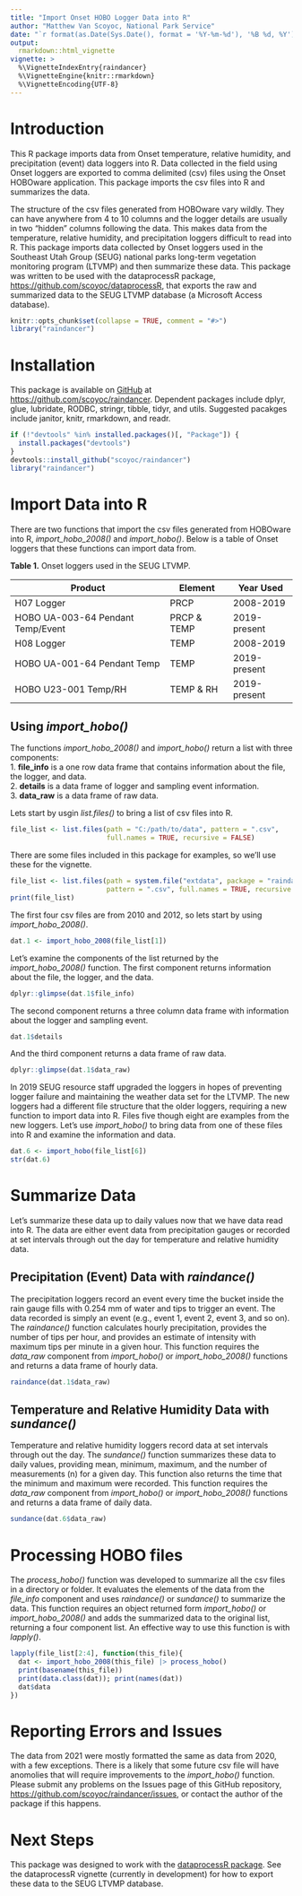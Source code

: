 ```yaml
---
title: "Import Onset HOBO Logger Data into R"
author: "Matthew Van Scoyoc, National Park Service"
date: "`r format(as.Date(Sys.Date(), format = '%Y-%m-%d'), '%B %d, %Y')`"
output: 
  rmarkdown::html_vignette
vignette: >
  %\VignetteIndexEntry{raindancer}
  %\VignetteEngine{knitr::rmarkdown}
  %\VignetteEncoding{UTF-8}
---
```

# Introduction
This R package imports data from Onset temperature, relative humidity, and precipitation (event) data loggers into R. 
Data collected in the field using Onset loggers are exported to comma delimited (csv) files using the Onset HOBOware application.
This package imports the csv files into R and summarizes the data.

The structure of the csv files generated from HOBOware vary wildly. 
They can have anywhere from 4 to 10 columns and the logger details are usually in two "hidden" columns following the data. 
This makes data from the temperature, relative humidity, and precipitation loggers difficult to read into R. 
This package imports data collected by Onset loggers used in the Southeast Utah Group (SEUG) national parks long-term vegetation monitoring program (LTVMP) and then summarize these data.
This package was written to be used with the dataprocessR package, [https://github.com/scoyoc/dataprocessR](https://github.com/scoyoc/dataprocessR), that exports the raw and summarized data to the SEUG LTVMP database (a Microsoft Access database).

```r
knitr::opts_chunk$set(collapse = TRUE, comment = "#>")
library("raindancer")
```

# Installation
This package is available on [GitHub](https://github.com/) at [https://github.com/scoyoc/raindancer](https://github.com/scoyoc/raindancer). 
Dependent packages include dplyr, glue, lubridate, RODBC, stringr, tibble, tidyr, and utils. 
Suggested pacakges include janitor, knitr, rmarkdown, and readr. 
```r
if (!"devtools" %in% installed.packages()[, "Package"]) {
  install.packages("devtools")
}
devtools::install_github("scoyoc/raindancer")
library("raindancer")
```

# Import Data into R
There are two functions that import the csv files generated from HOBOware into R, *import_hobo_2008()* and *import_hobo()*. Below is a table of Onset loggers that these functions can import data from.

**Table 1.** Onset loggers used in the SEUG LTVMP.  

|Product                          |Element    |Year Used   |
|---------------------------------|-----------|------------|
|H07 Logger                       |PRCP       |2008-2019   |
|HOBO UA-003-64 Pendant Temp/Event|PRCP & TEMP|2019-present|
|H08 Logger                       |TEMP       |2008-2019   |
|HOBO UA-001-64 Pendant Temp      |TEMP       |2019-present|
|HOBO U23-001 Temp/RH             |TEMP & RH  |2019-present|

## Using *import_hobo()*
The functions *import_hobo_2008()* and *import_hobo()* return a list with three components:  
1. **file_info** is a one row data frame that contains information about the file, the logger, and data.  
2. **details** is a data frame of logger and sampling event information.  
3. **data_raw** is a data frame of raw data.

Lets start by usgin *list.files()* to bring a list of csv files into R. 
```r
file_list <- list.files(path = "C:/path/to/data", pattern = ".csv", 
                        full.names = TRUE, recursive = FALSE)
```

There are some files included in this package for examples, so we'll use these for the vignette. 
```r
file_list <- list.files(path = system.file("extdata", package = "raindancer"),
                        pattern = ".csv", full.names = TRUE, recursive = FALSE)
print(file_list)
```

The first four csv files are from 2010 and 2012, so lets start by using *import_hobo_2008()*.
```r
dat.1 <- import_hobo_2008(file_list[1])
```

Let's examine the components of the list returned by the *import_hobo_2008()* function.
The first component returns information about the file, the logger, and the data.
```r
dplyr::glimpse(dat.1$file_info)
```

The second component returns a three column data frame with information about the logger and sampling event.
```r
dat.1$details
```

And the third component returns a data frame of raw data.
```r
dplyr::glimpse(dat.1$data_raw)
```

In 2019 SEUG resource staff upgraded the loggers in hopes of preventing logger failure and maintaining the weather data set for the LTVMP.
The new loggers had a different file structure that the older loggers, requiring a new function to import data into R. 
Files five though eight are examples from the new loggers. 
Let's use *import_hobo()* to bring data from one of these files into R and examine the information and data.
```r
dat.6 <- import_hobo(file_list[6])
str(dat.6)
```

# Summarize Data
Let's summarize these data up to daily values now that we have data read into R. The data are either event data from precipitation gauges or recorded at set intervals through out the day for temperature and relative humidity data.

## Precipitation (Event) Data with *raindance()*
The precipitation loggers record an event every time the bucket inside the rain gauge fills with 0.254 mm of water and tips to trigger an event. 
The data recorded is simply an event (e.g., event 1, event 2, event 3, and so on). 
The *raindance()* function calculates hourly precipitation, provides the number of tips per hour, and provides an estimate of intensity with maximum tips per minute in a given hour.
This function requires the *data_raw* component from *import_hobo()* or *import_hobo_2008()* functions and returns a data frame of hourly data.
```r
raindance(dat.1$data_raw)
```

## Temperature and Relative Humidity Data with *sundance()*
Temperature and relative humidity loggers record data at set intervals through out the day.
The *sundance()* function summarizes these data to daily values, providing mean, minimum, maximum, and the number of measurements (n) for a given day. 
This function also returns the time that the minimum and maximum were recorded.
This function requires the *data_raw* component from *import_hobo()* or *import_hobo_2008()* functions and returns a data frame of daily data.
```r
sundance(dat.6$data_raw)
```

# Processing HOBO files
The *process_hobo()* function was developed to summarize all the csv files in a directory or folder.
It evaluates the elements of the data from the *file_info* component and uses *raindance()* or *sundance()* to summarize the data.
This function requires an object returned form *import_hobo()* or *import_hobo_2008()* and adds the summarized data to the original list, returning a four component list.
An effective way to use this function is with *lapply()*.
```r
lapply(file_list[2:4], function(this_file){
  dat <- import_hobo_2008(this_file) |> process_hobo()
  print(basename(this_file))
  print(data.class(dat)); print(names(dat))
  dat$data
})
```

# Reporting Errors and Issues
The data from 2021 were mostly formatted the same as data from 2020, with a few exceptions. 
There is a likely that some future csv file will have anomolies that will require improvements to the *import_hobo()* function.
Please submit any problems on the Issues page of this GitHub repository, [https://github.com/scoyoc/raindancer/issues](https://github.com/scoyoc/raindancer/issues), or contact the author of the package if this happens.

# Next Steps
This package was designed to work with the [dataprocessR package](https://github.com/scoyoc/dataprocessR). 
See the dataprocessR vignette (currently in development) for how to export these data to the SEUG LTVMP database.
